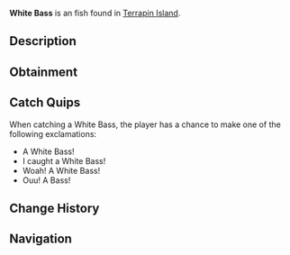 {{FishInfobox
|image          = White Bass.png
|rarity         = Uncommon
|sea            = First Sea
|location       = [[Terrapin Island]]
|sublocation    = Freshwater
|sources        = Carbon Crate, Common Crate, Fish Barrel, Fishing Rod
|radar_location = 
|xp             = 50
|weather        = Foggy
|time           = Day
|season         = Spring, Summer
|bait           = Minnow
|base_weight    = 2.5
|base_value     = 110
|weight_range   = 2.2
|base_chance    = 60
|base_resil     = 70
}}
'''White Bass''' is an {{Rarity|Uncommon}} fish found in [[Terrapin Island]].

== Description ==
{{Description|The White Bass is a slender, silvery fish with horizontal black stripes running along its body. It can be found in plenty of freshwaters, but is native to Terrapin Islands filtered water.|Bestiary Entry}}

== Obtainment ==
{{Description|Can be found in freshwaters and in the filtered waters of Terrapin Island during the day.|Bestiary Hint}}
{{Fish Availability|
Terrapin Island/Olm Cave
Terrapin Island/Surrounding Ocean
|top_rods      = 
Champions Rod\109467.96\14084.26;
Trident Rod\109439.25\10270.93;
Celestial Rod\108968.49\14168.14;
Summit Rod\108863.61\13762.19;
Depthseeker Rod\108276.43\13802.17;
Training Rod\98978.79\20361;
Resourceful Rod\102294.92\15159.02;
Flimsy Rod\71288.8\9853.3;
Nocturnal Rod\80014.19\73715.82;
Leviathan's Fang Rod\107281.95\15813.54;
Kraken Rod\84792.15\14634.01;
Free Spirit Rod\107173.9\10245.35;
Avalanche Rod\107014.79\13690.35;
No-Life Rod\106689.05\14585.86;
Verdant Shear Rod\106203.6\13425.91;
Ethereal Prism Rod\104748.3\0;
Seraphic Rod\102247.37\14473.21;
Blazebringer Rod\101904.15\11642.9;
Zeus Rod\101177.63\12337.3;
Volcanic Rod\98797.32\9362.68;
Challenger's Rod\97846.52\13257.56;
Rod Of The Forgotten Fang\93374.64\13217.27;
Rod Of The Depths\91602.29\12006.62;
Rod Of The Exalted One\85091.53\11277.64;
Steady Rod\55064.72\7503.51
|recommended   = Trident Rod
}}

== Catch Quips ==
When catching a White Bass, the player has a chance to make one of the following exclamations:
* A White Bass!
* I caught a White Bass!
* Woah! A White Bass!
* Ouu! A Bass!

== Change History ==
{{Change History|{{subst:Current Version}}}}

== Navigation ==
{{Fish Navbox|Terrapin Island}}